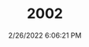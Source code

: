 ---
width: 1333
height: 2000
title: 2002
description: S14 swap in a BMW 2002
date: 2/26/2022 6:06:21 PM
cameraMake: Sony
cameraModel: ILCE-7M3
lens: FE 35mm F1.4 GM
settingsfStop: f/1.4
settingsISO: ISO 200
settingsShutter: 1/40
settingsFocalLength: 35 mm
---